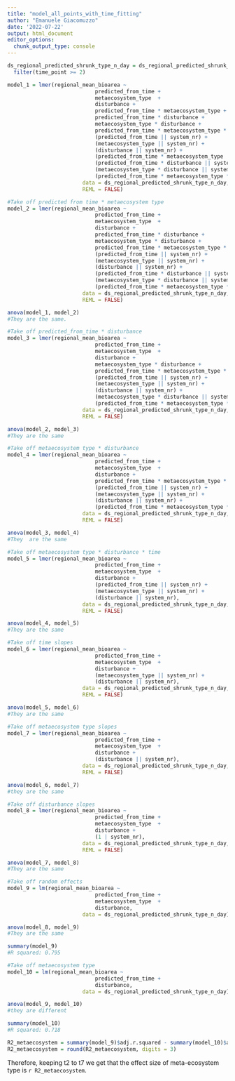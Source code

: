 ```yaml
---
title: "model_all_points_with_time_fitting"
author: "Emanuele Giacomuzzo"
date: '2022-07-22'
output: html_document
editor_options: 
  chunk_output_type: console
---
```


```r

ds_regional_predicted_shrunk_type_n_day = ds_regional_predicted_shrunk_type %>%
  filter(time_point >= 2)

model_1 = lmer(regional_mean_bioarea ~ 
                            predicted_from_time + 
                            metaecosystem_type  + 
                            disturbance + 
                            predicted_from_time * metaecosystem_type +
                            predicted_from_time * disturbance +
                            metaecosystem_type * disturbance +
                            predicted_from_time * metaecosystem_type * disturbance +
                            (predicted_from_time || system_nr) + 
                            (metaecosystem_type || system_nr) + 
                            (disturbance || system_nr) +
                            (predicted_from_time * metaecosystem_type || system_nr) +
                            (predicted_from_time * disturbance || system_nr) +
                            (metaecosystem_type * disturbance || system_nr ) +
                            (predicted_from_time * metaecosystem_type * disturbance || system_nr),
                        data = ds_regional_predicted_shrunk_type_n_day,
                        REML = FALSE)

#Take off predicted from time * metaecosystem type
model_2 = lmer(regional_mean_bioarea ~ 
                            predicted_from_time + 
                            metaecosystem_type  + 
                            disturbance + 
                            predicted_from_time * disturbance +
                            metaecosystem_type * disturbance +
                            predicted_from_time * metaecosystem_type * disturbance +
                            (predicted_from_time || system_nr) + 
                            (metaecosystem_type || system_nr) + 
                            (disturbance || system_nr) +
                            (predicted_from_time * disturbance || system_nr) +
                            (metaecosystem_type * disturbance || system_nr ) +
                            (predicted_from_time * metaecosystem_type * disturbance || system_nr),
                        data = ds_regional_predicted_shrunk_type_n_day,
                        REML = FALSE)

anova(model_1, model_2)
#They are the same.

#Take off predicted_from_time * disturbance 
model_3 = lmer(regional_mean_bioarea ~ 
                            predicted_from_time + 
                            metaecosystem_type  + 
                            disturbance + 
                            metaecosystem_type * disturbance +
                            predicted_from_time * metaecosystem_type * disturbance +
                            (predicted_from_time || system_nr) + 
                            (metaecosystem_type || system_nr) + 
                            (disturbance || system_nr) +
                            (metaecosystem_type * disturbance || system_nr ) +
                            (predicted_from_time * metaecosystem_type * disturbance || system_nr),
                        data = ds_regional_predicted_shrunk_type_n_day,
                        REML = FALSE)

anova(model_2, model_3)
#They are the same

#Take off metaecosystem type * disturbance
model_4 = lmer(regional_mean_bioarea ~ 
                            predicted_from_time + 
                            metaecosystem_type  + 
                            disturbance + 
                            predicted_from_time * metaecosystem_type * disturbance +
                            (predicted_from_time || system_nr) + 
                            (metaecosystem_type || system_nr) + 
                            (disturbance || system_nr) +
                            (predicted_from_time * metaecosystem_type * disturbance || system_nr),
                        data = ds_regional_predicted_shrunk_type_n_day,
                        REML = FALSE)

anova(model_3, model_4)
#They  are the same

#Take off metaecosystem type * disturbance * time 
model_5 = lmer(regional_mean_bioarea ~ 
                            predicted_from_time + 
                            metaecosystem_type  + 
                            disturbance + 
                            (predicted_from_time || system_nr) + 
                            (metaecosystem_type || system_nr) + 
                            (disturbance || system_nr),
                        data = ds_regional_predicted_shrunk_type_n_day,
                        REML = FALSE)

anova(model_4, model_5)
#They are the same

#Take off time slopes
model_6 = lmer(regional_mean_bioarea ~ 
                            predicted_from_time + 
                            metaecosystem_type  + 
                            disturbance + 
                            (metaecosystem_type || system_nr) + 
                            (disturbance || system_nr),
                        data = ds_regional_predicted_shrunk_type_n_day,
                        REML = FALSE)

anova(model_5, model_6)
#They are the same 

#Take off metaecosystem type slopes
model_7 = lmer(regional_mean_bioarea ~ 
                            predicted_from_time + 
                            metaecosystem_type  + 
                            disturbance + 
                            (disturbance || system_nr),
                        data = ds_regional_predicted_shrunk_type_n_day,
                        REML = FALSE)

anova(model_6, model_7)
#they are the same 

#Take off disturbance slopes
model_8 = lmer(regional_mean_bioarea ~ 
                            predicted_from_time + 
                            metaecosystem_type  + 
                            disturbance + 
                            (1 | system_nr),
                        data = ds_regional_predicted_shrunk_type_n_day,
                        REML = FALSE)

anova(model_7, model_8)
#They are the same 

#Take off random effects
model_9 = lm(regional_mean_bioarea ~ 
                            predicted_from_time + 
                            metaecosystem_type  + 
                            disturbance,
                        data = ds_regional_predicted_shrunk_type_n_day)

anova(model_8, model_9)
#They are the same

summary(model_9)
#R squared: 0.795

#Take off metaecosystem type
model_10 = lm(regional_mean_bioarea ~ 
                            predicted_from_time + 
                            disturbance,
                        data = ds_regional_predicted_shrunk_type_n_day)

anova(model_9, model_10)
#they are different

summary(model_10)
#R squared: 0.718

R2_metaecosystem = summary(model_9)$adj.r.squared - summary(model_10)$adj.r.squared
R2_metaecosystem = round(R2_metaecosystem, digits = 3)

```

Therefore, keeping t2 to t7 we get that the effect size of meta-ecosystem type is `r R2_metaecosystem`. 